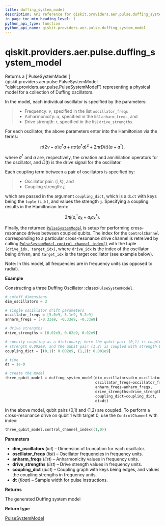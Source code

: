 ```yaml
---
title: duffing_system_model
description: API reference for qiskit.providers.aer.pulse.duffing_system_model
in_page_toc_min_heading_level: 1
python_api_type: function
python_api_name: qiskit.providers.aer.pulse.duffing_system_model
---
```


<span id="qiskit-providers-aer-pulse-duffing-system-model" />

# qiskit.providers.aer.pulse.duffing\_system\_model

<Function id="qiskit.providers.aer.pulse.duffing_system_model" isDedicatedPage={true} github="https://github.com/qiskit/qiskit-aer/tree/stable/0.10/qiskit/providers/aer/pulse/system_models/duffing_model_generators.py" signature="duffing_system_model(dim_oscillators, oscillator_freqs, anharm_freqs, drive_strengths, coupling_dict, dt)">
  Returns a [`PulseSystemModel`](qiskit.providers.aer.pulse.PulseSystemModel "qiskit.providers.aer.pulse.PulseSystemModel") representing a physical model for a collection of Duffing oscillators.

  In the model, each individual oscillator is specified by the parameters:

  > *   Frequency: $\nu$, specified in the list `oscillator_freqs`
  > *   Anharmonicity: $\alpha$, specified in the list `anharm_freqs`, and
  > *   Drive strength: $r$, specified in the list `drive_strengths`.

  For each oscillator, the above parameters enter into the Hamiltonian via the terms:

$$
\pi(2 \nu - \alpha)a^\dagger a +
\pi \alpha (a^\dagger a)^2 + 2 \pi r D(t) (a + a^\dagger),
$$

  where $a^\dagger$ and $a$ are, respectively, the creation and annihilation operators for the oscillator, and $D(t)$ is the drive signal for the oscillator.

  Each coupling term between a pair of oscillators is specified by:

  > *   Oscillator pair: $(i,k)$, and
  > *   Coupling strength: $j$,

  which are passed in the argument `coupling_dict`, which is a `dict` with keys being the `tuple` `(i,k)`, and values the strength `j`. Specifying a coupling results in the Hamiltonian term:

$$
2 \pi j (a_i^\dagger a_k + a_i a_k^\dagger).
$$

  Finally, the returned [`PulseSystemModel`](qiskit.providers.aer.pulse.PulseSystemModel "qiskit.providers.aer.pulse.PulseSystemModel") is setup for performing cross-resonance drives between coupled qubits. The index for the `ControlChannel` corresponding to a particular cross-resonance drive channel is retreived by calling [`PulseSystemModel.control_channel_index()`](qiskit.providers.aer.pulse.PulseSystemModel#control_channel_index "qiskit.providers.aer.pulse.PulseSystemModel.control_channel_index") with the tuple `(drive_idx, target_idx)`, where `drive_idx` is the index of the oscillator being driven, and `target_idx` is the target oscillator (see example below).

  Note: In this model, all frequencies are in frequency units (as opposed to radial).

  **Example**

  Constructing a three Duffing Oscillator :class:`PulseSystemModel`.

  ```python
  # cutoff dimensions
  dim_oscillators = 3

  # single oscillator drift parameters
  oscillator_freqs = [5.0e9, 5.1e9, 5.2e9]
  anharm_freqs = [-0.33e9, -0.33e9, -0.33e9]

  # drive strengths
  drive_strengths = [0.02e9, 0.02e9, 0.02e9]

  # specify coupling as a dictionary; here the qubit pair (0,1) is coupled with
  # strength 0.002e9, and the qubit pair (1,2) is coupled with strength 0.001e9
  coupling_dict = {(0,1): 0.002e9, (1,2): 0.001e9}

  # time
  dt = 1e-9

  # create the model
  three_qubit_model = duffing_system_model(dim_oscillators=dim_oscillators,
                                           oscillator_freqs=oscillator_freqs,
                                           anharm_freqs=anharm_freqs,
                                           drive_strengths=drive_strengths,
                                           coupling_dict=coupling_dict,
                                           dt=dt)
  ```

  In the above model, qubit pairs (0,1) and (1,2) are coupled. To perform a cross-resonance drive on qubit 1 with target 0, use the `ControlChannel` with index:

  ```python
  three_qubit_model.control_channel_index((1,0))
  ```

  **Parameters**

  *   **dim\_oscillators** (*int*) – Dimension of truncation for each oscillator.
  *   **oscillator\_freqs** (*list*) – Oscillator frequencies in frequency units.
  *   **anharm\_freqs** (*list*) – Anharmonicity values in frequency units.
  *   **drive\_strengths** (*list*) – Drive strength values in frequency units.
  *   **coupling\_dict** (*dict*) – Coupling graph with keys being edges, and values the coupling strengths in frequency units.
  *   **dt** (*float*) – Sample width for pulse instructions.

  **Returns**

  The generated Duffing system model

  **Return type**

  [PulseSystemModel](qiskit.providers.aer.pulse.PulseSystemModel "qiskit.providers.aer.pulse.PulseSystemModel")
</Function>

